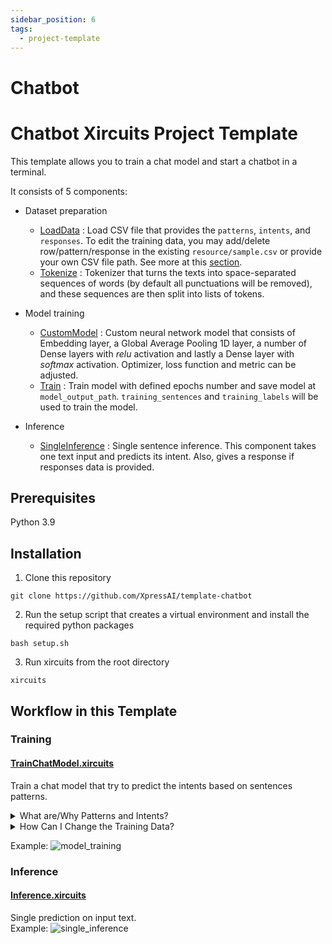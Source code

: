 ```yaml
---
sidebar_position: 6
tags:
  - project-template
---
```


# Chatbot

# Chatbot Xircuits Project Template

This template allows you to train a chat model and start a chatbot in a terminal.

It consists of 5 components:

- Dataset preparation

  - [LoadData](/xai_components/xai_chatbot/chatbot.py#L17) : Load CSV file that provides the `patterns`, `intents`, and `responses`. To edit the training data, you may add/delete row/pattern/response in the existing `resource/sample.csv` or provide your own CSV file path. See more at this [section](#training).
  - [Tokenize](/xai_components/xai_chatbot/chatbot.py#L85) : Tokenizer that turns the texts into space-separated sequences of words (by default all punctuations will be removed), and these sequences are then split into lists of tokens.

- Model training

  - [CustomModel](/xai_components/xai_chatbot/chatbot.py#L134) : Custom neural network model that consists of Embedding layer, a Global Average Pooling 1D layer, a number of Dense layers with _relu_ activation and lastly a Dense layer with _softmax_ activation. Optimizer, loss function and metric can be adjusted.
  - [Train](/xai_components/xai_chatbot/chatbot.py#L193) : Train model with defined epochs number and save model at `model_output_path`. `training_sentences` and `training_labels` will be used to train the model.

- Inference
  - [SingleInference](/xai_components/xai_chatbot/chatbot.py#L282) : Single sentence inference. This component takes one text input and predicts its intent. Also, gives a response if responses data is provided.

## Prerequisites

Python 3.9

## Installation

1. Clone this repository

```
git clone https://github.com/XpressAI/template-chatbot
```

2. Run the setup script that creates a virtual environment and install the required python packages

```
bash setup.sh
```

3. Run xircuits from the root directory

```
xircuits
```

## Workflow in this Template

### Training

#### [TrainChatModel.xircuits](/xircuits-workflows/TrainChatModel.xircuits)

Train a chat model that try to predict the intents based on sentences patterns.

<details>
<summary>What are/Why Patterns and Intents?</summary>

In order to answer questions, search from domain knowledge base and perform various other tasks to continue conversations with the user, a chatbot needs to understand what the users say or what they intend to do (identify user’s intention). The strategy here is to define different intents and make training samples for those intents.

Patterns in our case refer to training samples for different intents. Intents in case are the training categories/labels our model will predict. The model would try to match a particular input with its known intent.

See [resource/sample.csv](/resource/sample.csv) as dataset example.

</details>

<details>
<summary>How Can I Change the Training Data?</summary>

To edit the training data, you may add/delete row/pattern/response in the existing `resource/sample.csv`. Or, provide your own CSV file and provide its path at `LoadData` input, `csv_file_path`. The input CSV file should provide these three columns `patterns`, `intents`, and `responses`.

Terms We Use

- `Patterns` are training samples/possible user inputs for corresponding intent.
- `Intents` are user intentions, also training categories/labels.
- `Responses` are response texts to send to user after getting the predicted tag from model with user input (only used during inference but not model training). See the workflow [Inference.xircuits](/xircuits-workflows/Inference.xircuits)

</details>

Example:
![model_training](https://github.com/XpressAI/x-template-chatbot/raw/main/resource/images/model_training.gif)

### Inference

#### [Inference.xircuits](/xircuits-workflows/Inference.xircuits)

Single prediction on input text.<br/>
Example:
![single_inference](https://github.com/XpressAI/x-template-chatbot/raw/main/resource/images/single_inference.gif)


